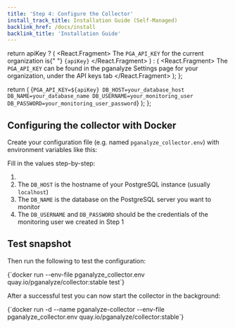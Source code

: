 ```yaml
---
title: 'Step 4: Configure the Collector'
install_track_title: Installation Guide (Self-Managed)
backlink_href: /docs/install
backlink_title: 'Installation Guide'
---
```



  return apiKey ? (
    <React.Fragment>
      The <code>PGA_API_KEY</code> for the current organization is{" "}
      <code>{apiKey}</code>
    </React.Fragment>
  ) : (
    <React.Fragment>
      The <code>PGA_API_KEY</code> can be found in the pganalyze Settings page
      for your organization, under the API keys tab
    </React.Fragment>
  );
};

  return (
    <CodeBlock>
      {`PGA_API_KEY=${apiKey}
DB_HOST=your_database_host
DB_NAME=your_database_name
DB_USERNAME=your_monitoring_user
DB_PASSWORD=your_monitoring_user_password`}
    </CodeBlock>
  );
};

## Configuring the collector with Docker

Create your configuration file (e.g. named `pganalyze_collector.env`) with environment variables like this:

<CollectorDotEnv apiKey={props.apiKey} />

Fill in the values step-by-step:

1. <APIKeyInstructions apiKey={props.apiKey} />
2. The `DB_HOST` is the hostname of your PostgreSQL instance (usually `localhost`)
3. The `DB_NAME` is the database on the PostgreSQL server you want to monitor
4. The `DB_USERNAME` and `DB_PASSWORD` should be the credentials of the monitoring user we created in Step 1

## Test snapshot

Then run the following to test the configuration:

<CodeBlock language="bash">
{`docker run --env-file pganalyze_collector.env quay.io/pganalyze/collector:stable test`}
</CodeBlock>

<PublicOnly>

After a successful test you can now start the collector in the background:

<CodeBlock language="bash">
{`docker run -d --name pganalyze-collector --env-file pganalyze_collector.env quay.io/pganalyze/collector:stable`}
</CodeBlock>

</PublicOnly>

<PublicLastStepLogInsightsLink />